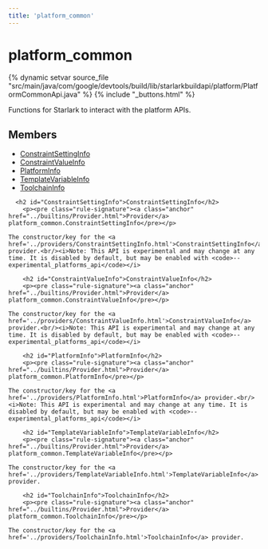 ```yaml
---
title: 'platform_common'
---
```


<html devsite>
<head>
  <meta name="project_path" value="/_project.yaml">
  <meta name="book_path" value="/_book.yaml">
</head>
<body>

<h1 class="page-title" id="modules.platform_common">platform_common</h1>

{% dynamic setvar source_file "src/main/java/com/google/devtools/build/lib/starlarkbuildapi/platform/PlatformCommonApi.java" %}
{% include "_buttons.html" %}
<!-- {% raw %} -->

Functions for Starlark to interact with the platform APIs.

<h2>Members</h2>
<ul>
    <li>
    <a href="#ConstraintSettingInfo">ConstraintSettingInfo</a>
  </li>
      <li>
    <a href="#ConstraintValueInfo">ConstraintValueInfo</a>
  </li>
      <li>
    <a href="#PlatformInfo">PlatformInfo</a>
  </li>
      <li>
    <a href="#TemplateVariableInfo">TemplateVariableInfo</a>
  </li>
      <li>
    <a href="#ToolchainInfo">ToolchainInfo</a>
  </li>
  </ul>

      <h2 id="ConstraintSettingInfo">ConstraintSettingInfo</h2>
        <p><pre class="rule-signature"><a class="anchor" href="../builtins/Provider.html">Provider</a> platform_common.ConstraintSettingInfo</pre></p>

    The constructor/key for the <a href='../providers/ConstraintSettingInfo.html'>ConstraintSettingInfo</a> provider.<br/><i>Note: This API is experimental and may change at any time. It is disabled by default, but may be enabled with <code>--experimental_platforms_api</code></i>

        <h2 id="ConstraintValueInfo">ConstraintValueInfo</h2>
        <p><pre class="rule-signature"><a class="anchor" href="../builtins/Provider.html">Provider</a> platform_common.ConstraintValueInfo</pre></p>

    The constructor/key for the <a href='../providers/ConstraintValueInfo.html'>ConstraintValueInfo</a> provider.<br/><i>Note: This API is experimental and may change at any time. It is disabled by default, but may be enabled with <code>--experimental_platforms_api</code></i>

        <h2 id="PlatformInfo">PlatformInfo</h2>
        <p><pre class="rule-signature"><a class="anchor" href="../builtins/Provider.html">Provider</a> platform_common.PlatformInfo</pre></p>

    The constructor/key for the <a href='../providers/PlatformInfo.html'>PlatformInfo</a> provider.<br/><i>Note: This API is experimental and may change at any time. It is disabled by default, but may be enabled with <code>--experimental_platforms_api</code></i>

        <h2 id="TemplateVariableInfo">TemplateVariableInfo</h2>
        <p><pre class="rule-signature"><a class="anchor" href="../builtins/Provider.html">Provider</a> platform_common.TemplateVariableInfo</pre></p>

    The constructor/key for the <a href='../providers/TemplateVariableInfo.html'>TemplateVariableInfo</a> provider.

        <h2 id="ToolchainInfo">ToolchainInfo</h2>
        <p><pre class="rule-signature"><a class="anchor" href="../builtins/Provider.html">Provider</a> platform_common.ToolchainInfo</pre></p>

    The constructor/key for the <a href='../providers/ToolchainInfo.html'>ToolchainInfo</a> provider.


</body>
</html>

<!-- {% endraw %} -->
